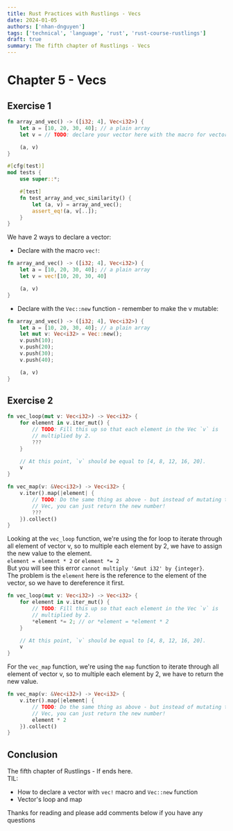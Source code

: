 ```yaml
---
title: Rust Practices with Rustlings - Vecs
date: 2024-01-05
authors: ['nhan-dnguyen']
tags: ['technical', 'language', 'rust', 'rust-course-rustlings']
draft: true
summary: The fifth chapter of Rustlings - Vecs
---
```


# Chapter 5 - Vecs

## Exercise 1

```rust
fn array_and_vec() -> ([i32; 4], Vec<i32>) {
    let a = [10, 20, 30, 40]; // a plain array
    let v = // TODO: declare your vector here with the macro for vectors

    (a, v)
}

#[cfg(test)]
mod tests {
    use super::*;

    #[test]
    fn test_array_and_vec_similarity() {
        let (a, v) = array_and_vec();
        assert_eq!(a, v[..]);
    }
}
```

We have 2 ways to declare a vector:
- Declare with the macro `vec!`:

```rust
fn array_and_vec() -> ([i32; 4], Vec<i32>) {
    let a = [10, 20, 30, 40]; // a plain array
    let v = vec![10, 20, 30, 40]

    (a, v)
}
```

- Declare with the `Vec::new` function - remember to make the v mutable:

```rust
fn array_and_vec() -> ([i32; 4], Vec<i32>) {
    let a = [10, 20, 30, 40]; // a plain array
    let mut v: Vec<i32> = Vec::new();
    v.push(10);
    v.push(20);
    v.push(30);
    v.push(40);

    (a, v)
}
```

## Exercise 2

```rust
fn vec_loop(mut v: Vec<i32>) -> Vec<i32> {
    for element in v.iter_mut() {
        // TODO: Fill this up so that each element in the Vec `v` is
        // multiplied by 2.
        ???
    }

    // At this point, `v` should be equal to [4, 8, 12, 16, 20].
    v
}

fn vec_map(v: &Vec<i32>) -> Vec<i32> {
    v.iter().map(|element| {
        // TODO: Do the same thing as above - but instead of mutating the
        // Vec, you can just return the new number!
        ???
    }).collect()
}
```

Looking at the `vec_loop` function, we're using the for loop to iterate through all element of vector v, so to multiple each element by 2, we have to assign the new value to the element. <br />
`element = element * 2` or `element *= 2` <br />
But you will see this error `cannot multiply '&mut i32' by {integer}`. <br />
The problem is the `element` here is the reference to the element of the vector, so we have to dereference it first. <br />

```rust
fn vec_loop(mut v: Vec<i32>) -> Vec<i32> {
    for element in v.iter_mut() {
        // TODO: Fill this up so that each element in the Vec `v` is
        // multiplied by 2.
        *element *= 2; // or *element = *element * 2
    }

    // At this point, `v` should be equal to [4, 8, 12, 16, 20].
    v
}
```

For the `vec_map` function, we're using the `map` function to iterate through all element of vector v, so to multiple each element by 2, we have to return the new value. <br />

```rust
fn vec_map(v: &Vec<i32>) -> Vec<i32> {
    v.iter().map(|element| {
        // TODO: Do the same thing as above - but instead of mutating the
        // Vec, you can just return the new number!
        element * 2
    }).collect()
}
```

## Conclusion

The fifth chapter of Rustlings - If ends here. <br />
TIL:

- How to declare a vector with `vec!` macro and `Vec::new` function
- Vector's loop and map

Thanks for reading and please add comments below if you have any questions
